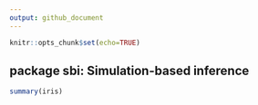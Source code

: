 ```yaml
---
output: github_document
---
```


```r
knitr::opts_chunk$set(echo=TRUE)
```

## package sbi: Simulation-based inference


```r
summary(iris)
```

